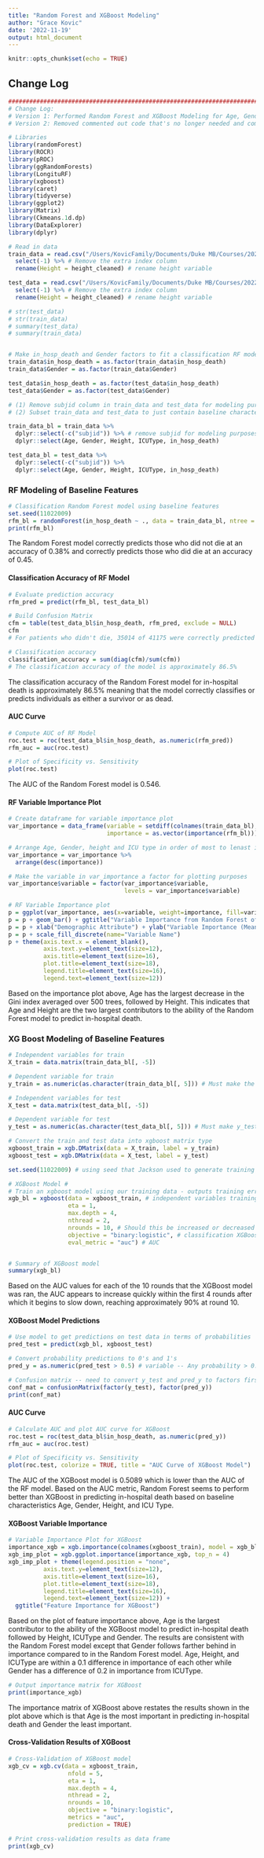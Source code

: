 ```yaml
---
title: "Random Forest and XGBoost Modeling"
author: "Grace Kovic"
date: '2022-11-19'
output: html_document
---
```


```r
knitr::opts_chunk$set(echo = TRUE)
```

## Change Log 

```r
###########################################################################
# Change Log: 
# Version 1: Performed Random Forest and XGBoost Modeling for Age, Gender, Height and ICU Type 
# Version 2: Removed commented out code that's no longer needed and complete interpretation of models 
```

```r
# Libraries 
library(randomForest)
library(ROCR)
library(pROC)
library(ggRandomForests)
library(LongituRF)
library(xgboost)
library(caret)
library(tidyverse)
library(ggplot2)
library(Matrix)
library(Ckmeans.1d.dp)
library(DataExplorer)
library(dplyr)
```

```r
# Read in data 
train_data = read.csv("/Users/KovicFamily/Documents/Duke MB/Courses/2022-2023 Courses/Fall 2022/BIOSTAT 707 - Stat Machine Learning/Final Project/707FinalProject/train.csv") %>% 
  select(-1) %>% # Remove the extra index column 
  rename(Height = height_cleaned) # rename height variable 

test_data = read.csv("/Users/KovicFamily/Documents/Duke MB/Courses/2022-2023 Courses/Fall 2022/BIOSTAT 707 - Stat Machine Learning/Final Project/707FinalProject/test.csv") %>% 
  select(-1) %>% # Remove the extra index column 
  rename(Height = height_cleaned) # rename height variable 
```

```r
# str(test_data)
# str(train_data)
# summary(test_data)
# summary(train_data)


# Make in_hosp_death and Gender factors to fit a classification RF model
train_data$in_hosp_death = as.factor(train_data$in_hosp_death)
train_data$Gender = as.factor(train_data$Gender)

test_data$in_hosp_death = as.factor(test_data$in_hosp_death)
test_data$Gender = as.factor(test_data$Gender)
```

```r
# (1) Remove subjid column in train_data and test_data for modeling purposes  
# (2) Subset train_data and test_data to just contain baseline characteristics collected at time of ICU admission (Age, Gender, Weight, Height, ICU Type, in_hosp_death) plus in_hosp_death

train_data_bl = train_data %>% 
  dplyr::select(-c("subjid")) %>% # remove subjid for modeling purposes 
  dplyr::select(Age, Gender, Height, ICUType, in_hosp_death)

test_data_bl = test_data %>% 
  dplyr::select(-c("subjid")) %>% 
  dplyr::select(Age, Gender, Height, ICUType, in_hosp_death)
```

### RF Modeling of Baseline Features

```r
# Classification Random Forest model using baseline features
set.seed(11022009)
rfm_bl = randomForest(in_hosp_death ~ ., data = train_data_bl, ntree = 500) 
print(rfm_bl)

```

The Random Forest model correctly predicts those who did not die at an accuracy of 0.38% and correctly predicts those who did die at an accuracy of 0.45.

#### Classification Accuracy of RF Model

```r
# Evaluate prediction accuracy
rfm_pred = predict(rfm_bl, test_data_bl)

# Build Confusion Matrix 
cfm = table(test_data_bl$in_hosp_death, rfm_pred, exclude = NULL)
cfm
# For patients who didn't die, 35014 of 41175 were correctly predicted to have not died. For those who did die, 621 of 41175 were correctly predicted to have died. 

# Classification accuracy 
classification_accuracy = sum(diag(cfm)/sum(cfm))
# The classification accuracy of the model is approximately 86.5%

```

The classification accuracy of the Random Forest model for in-hospital death is approximately 86.5% meaning that the model correctly classifies or predicts individuals as either a survivor or as dead.

#### AUC Curve 

```r
# Compute AUC of RF Model
roc.test = roc(test_data_bl$in_hosp_death, as.numeric(rfm_pred))
rfm_auc = auc(roc.test) 

# Plot of Specificity vs. Sensitivity 
plot(roc.test)
```

The AUC of the Random Forest model is 0.546.

#### RF Variable Importance Plot

```r
# Create dataframe for variable importance plot 
var_importance = data_frame(variable = setdiff(colnames(train_data_bl), "in_hosp_death"), 
                            importance = as.vector(importance(rfm_bl)))

# Arrange Age, Gender, height and ICU type in order of most to lenast important  
var_importance = var_importance %>% 
  arrange(desc(importance)) 

# Make the variable in var_importance a factor for plotting purposes 
var_importance$variable = factor(var_importance$variable, 
                                 levels = var_importance$variable)

# RF Variable Importance plot 
p = ggplot(var_importance, aes(x=variable, weight=importance, fill=variable))
p = p + geom_bar() + ggtitle("Variable Importance from Random Forest of Baseline Features")
p = p + xlab("Demographic Attribute") + ylab("Variable Importance (Mean Decrease in Gini Index)")
p = p + scale_fill_discrete(name="Variable Name")
p + theme(axis.text.x = element_blank(),
          axis.text.y=element_text(size=12),
          axis.title=element_text(size=16),
          plot.title=element_text(size=18),
          legend.title=element_text(size=16),
          legend.text=element_text(size=12)) 

```

Based on the importance plot above, Age has the largest decrease in the Gini index averaged over 500 trees, followed by Height. This indicates that Age and Height are the two largest contributors to the ability of the Random Forest model to predict in-hospital death.

### XG Boost Modeling of Baseline Features

```r
# Independent variables for train
X_train = data.matrix(train_data_bl[, -5])

# Dependent variable for train
y_train = as.numeric(as.character(train_data_bl[, 5])) # Must make the y_train a character and then numeric

# Independent variables for test
X_test = data.matrix(test_data_bl[, -5])

# Dependent variable for test
y_test = as.numeric(as.character(test_data_bl[, 5])) # Must make y_test a character and then numeric

# Convert the train and test data into xgboost matrix type 
xgboost_train = xgb.DMatrix(data = X_train, label = y_train)
xgboost_test = xgb.DMatrix(data = X_test, label = y_test)

set.seed(11022009) # using seed that Jackson used to generate training and testing data 

# XGBoost Model #
# Train an xgboost model using our training data - outputs training error
xgb_bl = xgboost(data = xgboost_train, # independent variables training data
                 eta = 1, 
                 max.depth = 4, 
                 nthread = 2, 
                 nrounds = 10, # Should this be increased or decreased ?
                 objective = "binary:logistic", # classification XGBoost
                 eval_metric = "auc") # AUC 


# Summary of XGBoost model
summary(xgb_bl) 

```

Based on the AUC values for each of the 10 rounds that the XGBoost model was ran, the AUC appears to increase quickly within the first 4 rounds after which it begins to slow down, reaching approximately 90% at round 10.

#### XGBoost Model Predictions

```r
# Use model to get predictions on test data in terms of probabilities 
pred_test = predict(xgb_bl, xgboost_test)

# Convert probability predictions to 0's and 1's
pred_y = as.numeric(pred_test > 0.5) # variable -- Any probability > 0.5 is classified as 1 and 0, otherwise 

# Confusion matrix -- need to convert y_test and pred_y to factors first
conf_mat = confusionMatrix(factor(y_test), factor(pred_y))
print(conf_mat)

```

#### AUC Curve 

```r
# Calculate AUC and plot AUC curve for XGBoost 
roc.test = roc(test_data_bl$in_hosp_death, as.numeric(pred_y))
rfm_auc = auc(roc.test) 

# Plot of Specificity vs. Sensitivity 
plot(roc.test, colorize = TRUE, title = "AUC Curve of XGBoost Model")

```

The AUC of the XGBoost model is 0.5089 which is lower than the AUC of the RF model. Based on the AUC metric, Random Forest seems to perform better than XGBoost in predicting in-hospital death based on baseline characteristics Age, Gender, Height, and ICU Type.

#### XGBoost Variable Importance 

```r
# Variable Importance Plot for XGBoost
importance_xgb = xgb.importance(colnames(xgboost_train), model = xgb_bl)
xgb_imp_plot = xgb.ggplot.importance(importance_xgb, top_n = 4) 
xgb_imp_plot + theme(legend.position = "none", 
          axis.text.y=element_text(size=12),
          axis.title=element_text(size=16),
          plot.title=element_text(size=18),
          legend.title=element_text(size=16),
          legend.text=element_text(size=12)) + 
  ggtitle("Feature Importance for XGBoost")

```

Based on the plot of feature importance above, Age is the largest contributor to the ability of the XGBoost model to predict in-hospital death followed by Height, ICUType and Gender. The results are consistent with the Random Forest model except that Gender follows farther behind in importance compared to in the Random Forest model. Age, Height, and ICUType are within a 0.1 difference in importance of each other while Gender has a difference of 0.2 in importance from ICUType.

```r
# Output importance matrix for XGBoost
print(importance_xgb)
```

The importance matrix of XGBoost above restates the results shown in the plot above which is that Age is the most important in predicting in-hospital death and Gender the least important.

#### Cross-Validation Results of XGBoost 

```r
# Cross-Validation of XGBoost model 
xgb_cv = xgb.cv(data = xgboost_train, 
                 nfold = 5,
                 eta = 1, 
                 max.depth = 4, 
                 nthread = 2, 
                 nrounds = 10, 
                 objective = "binary:logistic", 
                 metrics = "auc",
                 prediction = TRUE)

# Print cross-validation results as data frame 
print(xgb_cv) 
```
